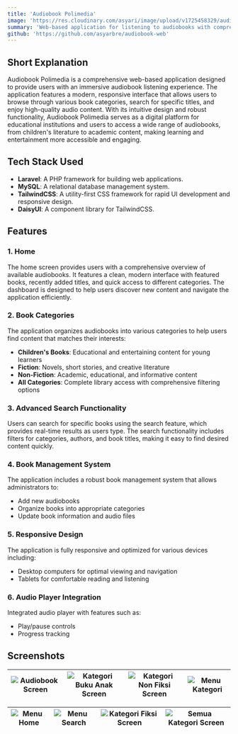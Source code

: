 ```yaml
---
title: 'Audiobook Polimedia'
image: 'https://res.cloudinary.com/asyari/image/upload/v1725458329/audiobook_jv5ebf.png'
summary: 'Web-based application for listening to audiobooks with comprehensive book management and user-friendly interface'
github: 'https://github.com/asyarbre/audiobook-web'
---
```


## Short Explanation

Audiobook Polimedia is a comprehensive web-based application designed to provide users with an immersive audiobook listening experience. The application features a modern, responsive interface that allows users to browse through various book categories, search for specific titles, and enjoy high-quality audio content. With its intuitive design and robust functionality, Audiobook Polimedia serves as a digital platform for educational institutions and users to access a wide range of audiobooks, from children's literature to academic content, making learning and entertainment more accessible and engaging.

## Tech Stack Used

- **Laravel**: A PHP framework for building web applications.
- **MySQL**: A relational database management system.
- **TailwindCSS**: A utility-first CSS framework for rapid UI development and responsive design.
- **DaisyUI**: A component library for TailwindCSS.

## Features

### 1. Home

The home screen provides users with a comprehensive overview of available audiobooks. It features a clean, modern interface with featured books, recently added titles, and quick access to different categories. The dashboard is designed to help users discover new content and navigate the application efficiently.

### 2. Book Categories

The application organizes audiobooks into various categories to help users find content that matches their interests:

- **Children's Books**: Educational and entertaining content for young learners
- **Fiction**: Novels, short stories, and creative literature
- **Non-Fiction**: Academic, educational, and informative content
- **All Categories**: Complete library access with comprehensive filtering options

### 3. Advanced Search Functionality

Users can search for specific books using the search feature, which provides real-time results as users type. The search functionality includes filters for categories, authors, and book titles, making it easy to find desired content quickly.

### 4. Book Management System

The application includes a robust book management system that allows administrators to:

- Add new audiobooks
- Organize books into appropriate categories
- Update book information and audio files

### 5. Responsive Design

The application is fully responsive and optimized for various devices including:

- Desktop computers for optimal viewing and navigation
- Tablets for comfortable reading and listening

### 6. Audio Player Integration

Integrated audio player with features such as:

- Play/pause controls
- Progress tracking

## Screenshots

| ![Audiobook Screen](https://res.cloudinary.com/asyari/image/upload/v1725525868/Audiobook_Screen_s9ebex.jpg) | ![Kategori Buku Anak Screen](https://res.cloudinary.com/asyari/image/upload/v1725526565/Kategori_Buku_Anak_Screen_ojlazy.jpg) | ![Kategori Non Fiksi Screen](https://res.cloudinary.com/asyari/image/upload/v1725526565/Kategori_Non_Fiksi_Screen_chzwsv.jpg) | ![Menu Kategori](https://res.cloudinary.com/asyari/image/upload/v1725526565/Menu_Kategori_cmmjrw.jpg) |
| :---------------------------------------------------------------------------------------------------------: | :---------------------------------------------------------------------------------------------------------------------------: | :---------------------------------------------------------------------------------------------------------------------------: | :---------------------------------------------------------------------------------------------------: |

| ![Menu Home](https://res.cloudinary.com/asyari/image/upload/v1725526565/Menu_Home_spouwo.jpg) | ![Menu Search](https://res.cloudinary.com/asyari/image/upload/v1725526566/Menu_Search_e1ttgd.jpg) | ![Kategori Fiksi Screen](https://res.cloudinary.com/asyari/image/upload/v1725526566/Kategori_FIksi_Screen_khmjwu.jpg) | ![Semua Kategori Screen](https://res.cloudinary.com/asyari/image/upload/v1725526567/Semua_Kategori_Screen_xynjnj.jpg) |
| :-------------------------------------------------------------------------------------------: | :-----------------------------------------------------------------------------------------------: | :-------------------------------------------------------------------------------------------------------------------: | :-------------------------------------------------------------------------------------------------------------------: |
